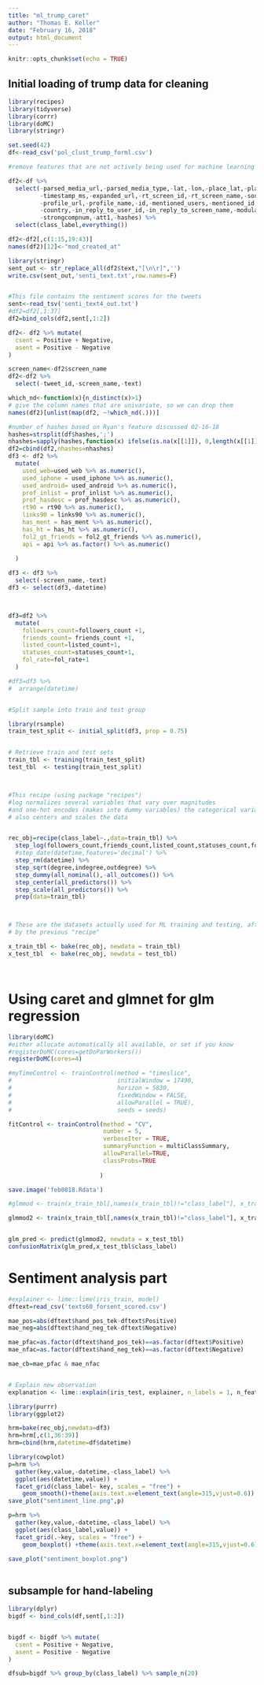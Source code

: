 ```yaml
---
title: "ml_trump_caret"
author: "Thomas E. Keller"
date: "February 16, 2018"
output: html_document
---
```


```r
knitr::opts_chunk$set(echo = TRUE)
```

## Initial loading of trump data for cleaning


```r
library(recipes)
library(tidyverse)
library(corrr)
library(doMC)
library(stringr)

set.seed(42)
df<-read_csv('pol_clust_trump_forml.csv')

#remove features that are not actively being used for machine learning

df2<-df %>%
  select(-parsed_media_url,-parsed_media_type,-lat,-lon,-place_lat,-place_lon,-full_name,
         -timestamp_ms,-expanded_url,-rt_screen_id,-rt_screen_name,-source,-profile_desc,
         -profile_url,-profile_name,-id,-mentioned_users,-mentioned_id,-created_at,-user_id_str,
         -country,-in_reply_to_user_id,-in_reply_to_screen_name,-modularity_class,
         -strongcompnum,-att1,-hashes) %>%
  select(class_label,everything())

df2<-df2[,c(1:15,19:43)]
names(df2)[12]<-"mod_created_at"

library(stringr)
sent_out <- str_replace_all(df2$text,"[\n\r]",'')
write.csv(sent_out,'senti_text.txt',row.names=F)


#This file contains the sentiment scores for the tweets
sent<-read_tsv('senti_text4_out.txt')
#df2=df2[,1:37]
df2=bind_cols(df2,sent[,1:2])

df2<- df2 %>% mutate(
  csent = Positive + Negative,
  asent = Positive - Negative
)

screen_name<-df2$screen_name
df2<-df2 %>%
  select(-tweet_id,-screen_name,-text)

which_nd<-function(x){n_distinct(x)>1}
# give the column names that are univariate, so we can drop them
names(df2)[unlist(map(df2, ~!which_nd(.)))]

#number of hashes based on Ryan's feature discussed 02-16-18
hashes=strsplit(df$hashes,';')
nhashes=sapply(hashes,function(x) ifelse(is.na(x[[1]]), 0,length(x[[1]])))
df2=cbind(df2,nhashes=nhashes)
df3 <- df2 %>%
  mutate(
    used_web=used_web %>% as.numeric(),
    used_iphone = used_iphone %>% as.numeric(),
    used_android= used_android %>% as.numeric(),
    prof_inlist = prof_inlist %>% as.numeric(),
    prof_hasdesc = prof_hasdesc %>% as.numeric(),
    rt90 = rt90 %>% as.numeric(),
    links90 = links90 %>% as.numeric(),
    has_ment = has_ment %>% as.numeric(),
    has_ht = has_ht %>% as.numeric(),
    fol2_gt_friends = fol2_gt_friends %>% as.numeric(),
    api = api %>% as.factor() %>% as.numeric()
    
  )

df3 <- df3 %>%
  select(-screen_name,-text)
df3 <- select(df3,-datetime)



df3=df2 %>%
  mutate(
    followers_count=followers_count +1,
    friends_count= friends_count +1,
    listed_count=listed_count+1,
    statuses_count=statuses_count+1,
    fol_rate=fol_rate+1
  )

#df3=df3 %>%
#  arrange(datetime)


#Split sample into train and test group

library(rsample)
train_test_split <- initial_split(df3, prop = 0.75)


# Retrieve train and test sets
train_tbl <- training(train_test_split)
test_tbl  <- testing(train_test_split) 



#This recipe (using package "recipes")
#log normalizes several variables that vary over magnitudes
#and one-hot encodes (makes into dummy variables) the categorical variables
# also centers and scales the data


rec_obj=recipe(class_label~.,data=train_tbl) %>%
  step_log(followers_count,friends_count,listed_count,statuses_count,fol_rate) %>%
  #step_date(datetime,features='decimal') %>%
  step_rm(datetime) %>%
  step_sqrt(degree,indegree,outdegree) %>%
  step_dummy(all_nominal(),-all_outcomes()) %>%
  step_center(all_predictors()) %>%
  step_scale(all_predictors()) %>%
  prep(data=train_tbl)



# These are the datasets actually used for ML training and testing, after transformed
# by the previous "recipe"

x_train_tbl <- bake(rec_obj, newdata = train_tbl)
x_test_tbl  <- bake(rec_obj, newdata = test_tbl)




```


# Using caret and glmnet for glm regression
```r
library(doMC)
#either allocate automatically all available, or set if you know
#registerDoMC(cores=getDoParWorkers())
registerDoMC(cores=4)

#myTimeControl <- trainControl(method = "timeslice",
#                              initialWindow = 17490,
#                              horizon = 5830,
#                              fixedWindow = FALSE,
#                              allowParallel = TRUE),
#                              seeds = seeds)

fitControl <- trainControl(method = "CV",
                           number = 5,
                           verboseIter = TRUE,
                           summaryFunction = multiClassSummary,
                           allowParallel=TRUE,
                           classProbs=TRUE
                           
                          )

save.image('feb0818.Rdata')

#glmmod <- train(x_train_tbl[,names(x_train_tbl)!="class_label"], x_train_tbl$class_label, method='glmnet',metric='accuracy', trControl=fitControl)

glmmod2 <- train(x_train_tbl[,names(x_train_tbl)!="class_label"], x_train_tbl$class_label, method='glmnet',metric='accuracy', trControl=fitControl)


glm_pred <- predict(glmmod2, newdata = x_test_tbl)
confusionMatrix(glm_pred,x_test_tbl$class_label)


```

# Sentiment analysis part

```r

#explainer <- lime::lime(iris_train, model)
dftext=read_csv('texts60_forsent_scored.csv')

mae_pos=abs(dftext$hand_pos_tek-dftext$Positive)
mae_neg=abs(dftext$hand_neg_tek-dftext$Negative)

mae_pfac=as.factor(dftext$hand_pos_tek)==as.factor(dftext$Positive)
mae_nfac=as.factor(dftext$hand_neg_tek)==as.factor(dftext$Negative)

mae_cb=mae_pfac & mae_nfac


# Explain new observation
explanation <- lime::explain(iris_test, explainer, n_labels = 1, n_feat ures = 2)

library(purrr)
library(ggplot2)

hrm=bake(rec_obj,newdata=df3)
hrm=hrm[,c(1,36:39)]
hrm=cbind(hrm,datetime=df$datetime)

library(cowplot)
p=hrm %>%
  gather(key,value,-datetime,-class_label) %>%
  ggplot(aes(datetime,value)) +
  facet_grid(class_label~ key, scales = "free") +
    geom_smooth()+theme(axis.text.x=element_text(angle=315,vjust=0.6))
save_plot("sentiment_line.png",p)

p=hrm %>%
  gather(key,value,-datetime,-class_label) %>%
  ggplot(aes(class_label,value)) +
  facet_grid(.~key, scales = "free") +
    geom_boxplot() +theme(axis.text.x=element_text(angle=315,vjust=0.6)) 

save_plot("sentiment_boxplot.png")
  

```

## subsample for hand-labeling

```r
library(dplyr)
bigdf <- bind_cols(df,sent[,1:2])


bigdf <- bigdf %>% mutate(
  csent = Positive + Negative,
  asent = Positive - Negative
)

dfsub=bigdf %>% group_by(class_label) %>% sample_n(20)

```

